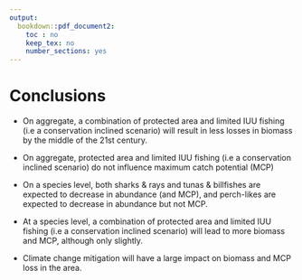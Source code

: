 ```yaml
---
output:
  bookdown::pdf_document2:
    toc : no
    keep_tex: no
    number_sections: yes
---
```


# Conclusions

- On aggregate, a combination of protected area and limited IUU fishing (i.e a conservation inclined scenario) will result in less losses in biomass by the middle of the 21st century. 

- On aggregate, protected area and limited IUU fishing (i.e a conservation inclined scenario) do not influence maximum catch potential (MCP)

- On a species level, both sharks & rays and tunas & billfishes are expected to decrease in abundance (and MCP), and perch-likes are expected to decrease in abundance but not MCP. 

- At a species level, a combination of protected area and limited IUU fishing (i.e a conservation inclined scenario) will lead to more biomass and MCP, although only slightly. 

- Climate change mitigation will have a large impact on biomass and MCP loss in the area. 

